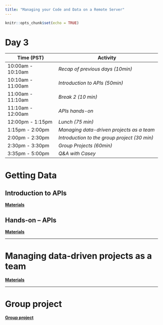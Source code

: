 ```yaml
---
title: "Managing your Code and Data on a Remote Server"
---
```


```r
knitr::opts_chunk$set(echo = TRUE)
```

# Day 3

| **Time (PST)**    | **Activity**                        |
|-------------------|-------------------------------------|
| 10:00am - 10:10am | *Recap of previous days (10min)*     |
| 10:10am - 11:00am | *Introduction to APIs (50min)*       |
| 11:00am - 11:10am | *Break 2 (10 min)*                   |
| 11:10am - 12:00am | *APIs hands-on*                      |
| 12:00pm - 1:15pm  | *Lunch (75 min)*                     |
| 1:15pm - 2:00pm   | *Managing data-driven projects as a team*             |
| 2:00pm - 2:30pm   | *Introduction to the group project (30 min)* |
| 2:30pm - 3:30pm   | *Group Projects (60min)*                     |
| 3:35pm - 5:00pm   | *Q&A with Casey*                      |


# Getting Data

## Introduction to APIs

[**Materials**](day3-apis.html)

## Hands-on -- APIs

[**Materials**](day3-apis.html#Hands-on)

---

# Managing data-driven projects as a team

[**Materials**](day2-projects_team.html)


---

# Group project

[**Group project**](group_project.html)






